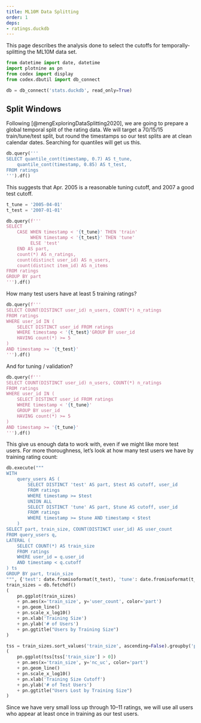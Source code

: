 ```yaml
---
title: ML10M Data Splitting
order: 1
deps:
- ratings.duckdb
---
```


This page describes the analysis done to select the cutoffs for temporally-splitting the ML10M data set.

```python
from datetime import date, datetime
import plotnine as pn
from codex import display
from codex.dbutil import db_connect
```

```python
db = db_connect('stats.duckdb', read_only=True)
```

## Split Windows

Following [@mengExploringDataSplitting2020], we are going to prepare a global temporal split of the rating data.  We will target a 70/15/15 train/tune/test split, but round the timestamps so our test splits are at clean calendar dates.
Searching for quantiles will get us this.

```python
db.query('''
SELECT quantile_cont(timestamp, 0.7) AS t_tune,
    quantile_cont(timestamp, 0.85) AS t_test,
FROM ratings
''').df()
```

This suggests that Apr. 2005 is a reasonable tuning cutoff, and 2007 a good test cutoff.

```python
t_tune = '2005-04-01'
t_test = '2007-01-01'
```

```python
db.query(f'''
SELECT
    CASE WHEN timestamp < '{t_tune}' THEN 'train'
         WHEN timestamp < '{t_test}' THEN 'tune'
         ELSE 'test'
    END AS part,
    count(*) AS n_ratings,
    count(distinct user_id) AS n_users,
    count(distinct item_id) AS n_items
FROM ratings
GROUP BY part
''').df()
```

How many test users have at least 5 training ratings?

```python
db.query(f'''
SELECT COUNT(DISTINCT user_id) n_users, COUNT(*) n_ratings
FROM ratings
WHERE user_id IN (
    SELECT DISTINCT user_id FROM ratings
    WHERE timestamp < '{t_test}'GROUP BY user_id
    HAVING count(*) >= 5
)
AND timestamp >= '{t_test}'
''').df()
```

And for tuning / validation?

```python
db.query(f'''
SELECT COUNT(DISTINCT user_id) n_users, COUNT(*) n_ratings
FROM ratings
WHERE user_id IN (
    SELECT DISTINCT user_id FROM ratings
    WHERE timestamp < '{t_tune}'
    GROUP BY user_id
    HAVING count(*) >= 5
)
AND timestamp >= '{t_tune}'
''').df()
```

This give us enough data to work with, even if we might like more test users.
For more thoroughness, let's look at how many test users we have by training
rating count:

```python
db.execute("""
WITH
    query_users AS (
        SELECT DISTINCT 'test' AS part, $test AS cutoff, user_id
        FROM ratings
        WHERE timestamp >= $test
        UNION ALL
        SELECT DISTINCT 'tune' AS part, $tune AS cutoff, user_id
        FROM ratings
        WHERE timestamp >= $tune AND timestamp < $test
    )
SELECT part, train_size, COUNT(DISTINCT user_id) AS user_count
FROM query_users q,
LATERAL (
    SELECT COUNT(*) AS train_size
    FROM ratings
    WHERE user_id = q.user_id
    AND timestamp < q.cutoff
) ts
GROUP BY part, train_size
""", {'test': date.fromisoformat(t_test), 'tune': date.fromisoformat(t_tune)})
train_sizes = db.fetchdf()
(
    pn.ggplot(train_sizes)
    + pn.aes(x='train_size', y='user_count', color='part')
    + pn.geom_line()
    + pn.scale_x_log10()
    + pn.xlab('Training Size')
    + pn.ylab('# of Users')
    + pn.ggtitle("Users by Training Size")
)
```

```python
tss = train_sizes.sort_values('train_size', ascending=False).groupby('part').apply(lambda df: df.assign(nc_uc=df['user_count'].cumsum()))
(
    pn.ggplot(tss[tss['train_size'] > 0])
    + pn.aes(x='train_size', y='nc_uc', color='part')
    + pn.geom_line()
    + pn.scale_x_log10()
    + pn.xlab('Training Size Cutoff')
    + pn.ylab('# of Test Users')
    + pn.ggtitle("Users Lost by Training Size")
)
```

Since we have very small loss up through 10–11 ratings, we will use all users who
appear at least once in training as our test users.
